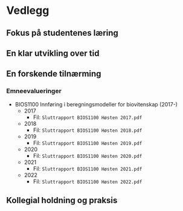 # Vedlegg

## Fokus på studentenes læring

## En klar utvikling over tid

## En forskende tilnærming

### Emneevalueringer  {#sec-vl-emneeval}

* BIOS1100 Innføring i beregningsmodeller for biovitenskap (2017-)
  * 2017
    * Fil: `Sluttrapport BIOS1100 Høsten 2017.pdf`
  * 2018
    * Fil: `Sluttrapport BIOS1100 Høsten 2018.pdf`
  * 2019
    * Fil: `Sluttrapport BIOS1100 Høsten 2019.pdf`
  * 2020
    * Fil: `Sluttrapport BIOS1100 Høsten 2020.pdf`
  * 2021
    * Fil: `Sluttrapport BIOS1100 Høsten 2021.pdf`
  * 2022
    * Fil: `Sluttrapport BIOS1100 Høsten 2022.pdf`

## Kollegial holdning og praksis
